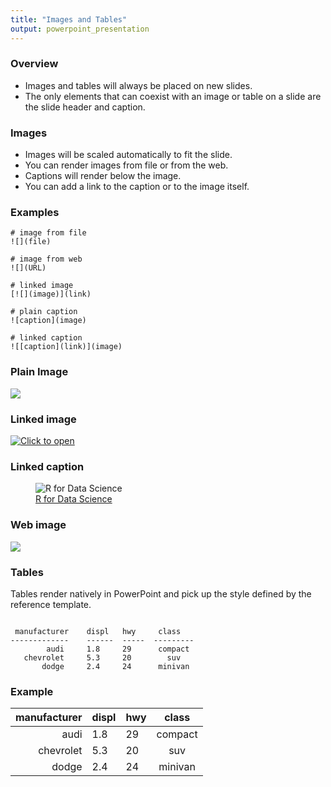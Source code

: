 ```yaml
---
title: "Images and Tables"
output: powerpoint_presentation
---
```


### Overview

* Images and tables will always be placed on new slides.
* The only elements that can coexist with an image or table on a slide are the slide header and caption.

### Images

* Images will be scaled automatically to fit the slide. 
* You can render images from file or from the web. 
* Captions will render below the image. 
* You can add a link to the caption or to the image itself.

### Examples

```
# image from file
![](file)

# image from web
![](URL)

# linked image
[![](image)](link)

# plain caption
![caption](image)

# linked caption
![[caption](link)](image)
```

### Plain Image

![](img/r4ds.png)

### Linked image

[![Click to open](img/r4ds.png)](http://r4ds.had.co.nz/)

### Linked caption

![[R for Data Science](http://r4ds.had.co.nz/)](img/r4ds.png)

### Web image

![](https://www.rstudio.com/wp-content/uploads/2014/07/RStudio-Logo-Blue-Gray.png)

### Tables

Tables render natively in PowerPoint and pick up the style defined by the reference template.

```

 manufacturer    displ   hwy     class
-------------    ------  -----  ---------
        audi     1.8     29      compact
   chevrolet     5.3     20        suv
       dodge     2.4     24      minivan
```

### Example

 manufacturer    displ   hwy     class
-------------    ------  -----  ---------
        audi     1.8     29      compact
   chevrolet     5.3     20        suv
       dodge     2.4     24      minivan




